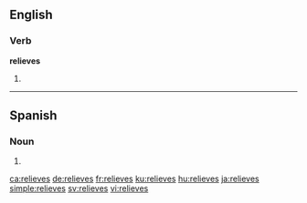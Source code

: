 ==English==

===Verb===
'''relieves'''

# {{en-third-person singular of|relieve}}

----

==Spanish==

===Noun===
{{head|es|noun form|g=m-p}}

# {{plural of|nocat=1|relieve|lang=es}}

[[ca:relieves]]
[[de:relieves]]
[[fr:relieves]]
[[ku:relieves]]
[[hu:relieves]]
[[ja:relieves]]
[[simple:relieves]]
[[sv:relieves]]
[[vi:relieves]]